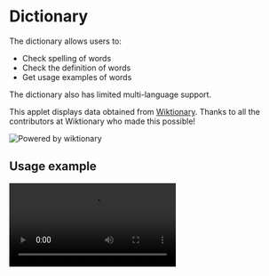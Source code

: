 # Dictionary

The dictionary allows users to:

-   Check spelling of words
-   Check the definition of words
-   Get usage examples of words

The dictionary also has limited multi-language support.

<ScreenShot src="/applets/dictionary/search.png" alt="Dictionary banner" />

This applet displays data obtained from [Wiktionary](https://www.wiktionary.org/). Thanks to all the contributors at Wiktionary who made this possible!

![Powered by wiktionary](/applets/dictionary/wiktionaryBanner.png)

## Usage example

<Video src="/applets/dictionary/usage.webm" volumeControls={false} />

## Features

### Search for words

Simply enter your query in the main search field, and find any similar results!

<ScreenShot src="/applets/dictionary/search.png" alt="Search words" />

In addition, the pattern `define:` followed by your query can be used to only get definition results.

<ScreenShot
    src="/applets/dictionary/patternSearch.png"
    alt="Search only definitions"
    section="field"
/>

Finally, you can also search for only definitions by opening Dictionary using the [applet-manager](/applets/core/applet-manager).

<ScreenRecording src="/applets/dictionary/openApplet.webm" />

### Navigate definition

Open the context menu on a definition item, this will show the definitions folder.

This will list different types of definitions (e.g. noun, verb, interjection etc.). Open this to list a set of definitions for this usage of the word.

### Find usage examples

When opening a context menu on a definition, there is an examples menu which can be used to find examples of using that word.

### Paste results

The default action of all things in this applet will copy the content to the clipboard and pastes it in the previously active window.

### Search words in other languages

Dictionary has limited functionality for finding words in other languages. Some definitions are available for other languages, but descriptions will still be presented in English.

You can search words in different languages using the `define:` syntax with an additional country code or name. For example to search the definition of `hallo` in German we can use `define de: hallo`.

You can also change the default language of Dictionary using the `Default language` setting.

## Roadmap

We would like to support many more features in the future, but these were too eleborate for the initial release.

### Wiktionary document scraping utility

The developement of a system to asynchronously load similar words (e.g. synonyms and antonyms) to the LaunchMenu results. This was what we [initially used](https://github.com/LaunchMenu/LaunchMenu/tree/master/packages/applets/dictionary/src/scraper) before using the dedicated Wiktionary API, however it was slow. This wouldn't matter if it was only adding additional information. This could also act as a stepping stone towards a better Wiktionary API.

### Better Wiktionary API

Contribute to Wiktionary's API to allow for extraction of more data such as antonyms and synonyms in a simple way.
